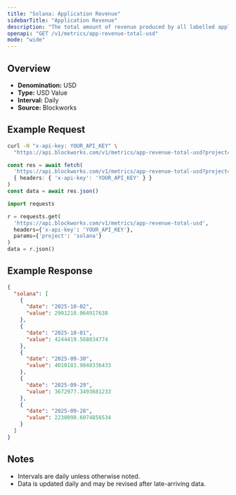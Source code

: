 ```yaml
---
title: "Solana: Application Revenue"
sidebarTitle: "Application Revenue"
description: "The total amount of revenue produced by all labelled applications during the specified time period for given blockchain."
openapi: "GET /v1/metrics/app-revenue-total-usd"
mode: "wide"
---
```


## Overview

- **Denomination:** USD
- **Type:** USD Value
- **Interval:** Daily
- **Source:** Blockworks

## Example Request

<CodeGroup>

```bash cURL
curl -H "x-api-key: YOUR_API_KEY" \
  "https://api.blockworks.com/v1/metrics/app-revenue-total-usd?project=solana"
```

```typescript TypeScript
const res = await fetch(
  'https://api.blockworks.com/v1/metrics/app-revenue-total-usd?project=solana',
  { headers: { 'x-api-key': 'YOUR_API_KEY' } }
)
const data = await res.json()
```

```python Python
import requests

r = requests.get(
  'https://api.blockworks.com/v1/metrics/app-revenue-total-usd',
  headers={'x-api-key': 'YOUR_API_KEY'},
  params={'project': 'solana'}
)
data = r.json()
```

</CodeGroup>

## Example Response

```json
{
  "solana": [
    {
      "date": "2025-10-02",
      "value": 2901210.064917638
    },
    {
      "date": "2025-10-01",
      "value": 4244419.568834774
    },
    {
      "date": "2025-09-30",
      "value": 4010183.9848336433
    },
    {
      "date": "2025-09-29",
      "value": 3672977.3493681233
    },
    {
      "date": "2025-09-28",
      "value": 2230098.6074856534
    }
  ]
}
```

## Notes
- Intervals are daily unless otherwise noted.
- Data is updated daily and may be revised after late-arriving data.